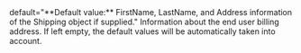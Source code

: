   

  

  

  
<ParamField body="Billing" type="string" >   
default="**Default value:** FirstName, LastName, and Address information of the Shipping object if supplied."    
Information about the end user billing address. If left empty, the default values will be automatically taken into account.   

<Expandable title="properties">  
<FirstName />  
  
<LastName />  
<Address2 />  
  

</Expandable> 
</ParamField>